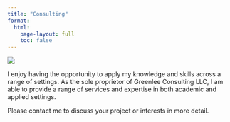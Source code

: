 ```yaml
---
title: "Consulting"
format:
  html:
    page-layout: full
    toc: false
---
```


::: grid
::: g-col-6
![](chicago.png)
:::
::: g-col-6
I enjoy having the opportunity to apply my knowledge and skills across a range of settings. As the sole proprietor of Greenlee Consulting LLC, I am able to provide a range of services and expertise in both academic and applied settings.

Please contact me to discuss your project or interests in more detail.
:::
:::